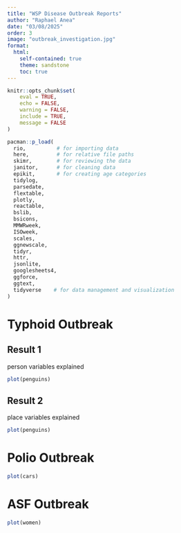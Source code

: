 ```yaml
---
title: "WSP Disease Outbreak Reports"
author: "Raphael Anea"
date: "03/08/2025"
order: 3
image: "outbreak_investigation.jpg"
format:
  html:
    self-contained: true
    theme: sandstone
    toc: true
---
```


```r
knitr::opts_chunk$set(
	eval = TRUE,
	echo = FALSE,
	warning = FALSE,
	include = TRUE,
	message = FALSE
)
```

```r
pacman::p_load(
  rio,          # for importing data
  here,         # for relative file paths
  skimr,        # for reviewing the data
  janitor,      # for cleaning data  
  epikit,       # for creating age categories
  tidylog,
  parsedate,
  flextable,
  plotly,
  reactable,
  bslib,
  bsicons,
  MMWRweek,
  ISOweek,
  scales,
  ggnewscale,
  tidyr,
  httr,
  jsonlite,
  googlesheets4,
  ggforce,
  ggtext,
  tidyverse    # for data management and visualization
)
```

:::: panel-tabset
# Typhoid Outbreak

::: panel-tabset
## Result 1

person variables explained

```r
plot(penguins)
```

## Result 2

place variables explained

```r
plot(penguins)
```
:::

# Polio Outbreak

```r
plot(cars)
```

# ASF Outbreak

```r
plot(women)
```
::::
